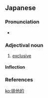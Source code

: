 ==Japanese==
{{ja-kanjitab|はい|た|てき|yomi=on}}

===Pronunciation===
* {{ja-pron|はいたてき|y=o|acc=0|acc_ref=NHK}}

===Adjectival noun===
{{ja-adj|infl=な|はいたてき}}

# [[exclusive]]
#: {{ja-usex|排他的経済水域|はいたてき けいざい すい.いき|exclusive economic zone}}

====Inflection====
{{ja-na|はいたてき}}

===References===
<references/>

[[ko:排他的]]